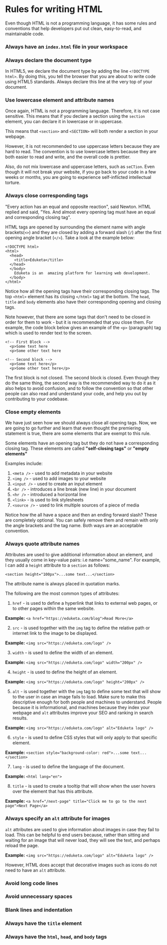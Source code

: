 # Rules for writing HTML
Even though HTML is not a programming language, it has some rules and conventions that help developers put out clean, easy-to-read, and maintainable code.

### Always have an `index.html` file in your workspace

### Always declare the document type
In HTML5, we declare the document type by adding the line `<!DOCTYPE html>`. By doing this, you tell the browser that you are about to write code using HTML5 standards. Always declare this line at the very top of your document.

### Use lowercase element and attribute names
Once again, HTML is not a programming language. Therefore, it is not case sensitive. This means that if you declare a section using the `section` element, you can declare it in lowercase or in uppercase.

This means that `<section>` and `<SECTION>` will both render a section in your webpage.

However, it is not recommended to use uppercase letters because they are hard to read. The convention is to use lowercase letters because they are both easier to read and write, and the overall code is prettier.

Also, do not mix lowercase and uppercase letters, such as `seCTion`. Even though it will not break your website, if you go back to your code in a few weeks or months, you are going to experience self-inflicted intellectual torture.

### Always close corresponding tags
"Every action has an equal and opposite reaction", said Newton. HTML replied and said, "Yes. And almost every opening tag must have an equal and corresponding closing tag".

HTML tags are opened by surrounding the element name with angle brackets(`<>`) and they are closed by adding a forward slash (`/`) after the first opening angle bracket (`</>`). Take a look at the example below:

```
<!DOCTYPE html>
<html>
  <head>
    <title>Eduketa</title>
  </head>
  </body>
    Eduketa is an  amazing platform for learning web development.
  </body>
</html>
```

Notice how all the opening tags have their corresponding closing tags. The top `<html>` element has its closing `</html>` tag at the bottom. The `head`, `title` and `body` elements also have their corresponding opening and closing tags.

Note however, that there are some tags that don't need to be closed in order for them to work - but it is recommended that you close them. For example, the code block below gives an example of the `<p>` (paragraph) tag which is used to render text to the screen.

```
<!-- First Block -->
  <p>Some text here
  <p>Some other text here

<!-- Second block -->
  <p>Some text here</p>
  <p>Some other text here</p>
```

The first block is not closed. The second block is closed. Even though they do the same thing, the second way is the recommended way to do it as it also helps to avoid confusion, and to follow the convention so that other people can also read and understand your code, and help you out by contributing to your codebase.

### Close empty elements
We have just seen how we should always close all opening tags. Now, we are going to go further and learn that even thought the premiering statement is true, there are some elements that are exempt to this rule.

Some elements have an opening tag but they do not have a corresponding closing tag. These elements are called **"self-closing tags"** or **"empty elements"**

Examples include:
1. `<meta />` - used to add metadata in your website
2. `<img />` - used to add images to your website
3. `<input />` - used to create an input element
4. `<br />` - introduces a line break (new line) in your document
5. `<hr />` - introduced a horizontal line
6. `<link>` - is used to link stylesheets
7. `<source />` - used to link multiple sources of a piece of media

Notice how the all have a space and then an ending forward slash? These are completely optional. You can safely remove them and remain with only the angle brackets and the tag name. Both ways are an acceptable convention.

### Always quote attribute names
Attributes are used to give additional information about an element, and they usually come in key-value pairs: i.e name="some_name". For example, I can add a `height` attribute to a `section` as follows:

```
<section height="100px">...some text...</section>
```
The attribute name is always placed in quotation marks.

The following are the most common types of attributes:

1. `href` - is used to define a hyperlink that links to external web pages, or to other pages within the same website.

**Example:** `<a href="https://eduketa.com/blog">Read More</a>`

2. `src` - is used together with the `img` tag to define the relative path or internet link to the image to be displayed.

**Example:** `<img src="https://eduketa.com/logo" />`

3. `width` - is used to define the width of an element.

**Example:** `<img src="https://eduketa.com/logo" width="200px" />`

4. `height` - is used to define the height of an element.

**Example:** `<img src="https://eduketa.com/logo" height="200px" />`

5. `alt` - is used together with the `img` tag to define some text that will show to the user in case an image fails to load. Make sure to make this descriptive enough for both people and machines to understand. People because it is informational, and machines because they index your webpage and `alt` attributes improve your SEO and ranking in search results.

**Example:** `<img src="https://eduketa.com/logo" alt="Eduketa logo" />`

6. `style` - is used to define CSS styles that will only apply to that specific element.

**Example:** `<section style="background-color: red">...some text...</section>`

7. `lang` - is used to define the language of the document.

**Example:** `<html lang="en">`

8. `title` - is used to create a tooltip that will show when the user hovers over the element that has this attribute.

**Example:** `<a href="/next-page" title="Click me to go to the next page">Next Page</a>`

### Always specify an `alt` attribute for images
`alt` attributes are used to give information about images in case they fail to load. This can be helpful to end users because, rather than sitting and waiting for an image that will never load, they will see the text, and perhaps reload the page.

**Example:** `<img src="https://eduketa.com/logo" alt="Eduketa logo" />`

However, HTML does accept that decorative images such as icons do not need to have an `alt` attribute.

### Avoid long code lines
### Avoid unnecessary spaces
### Blank lines and indentation
### Always have the `title` element
### Always have the `html`, `head`, and `body` tags
